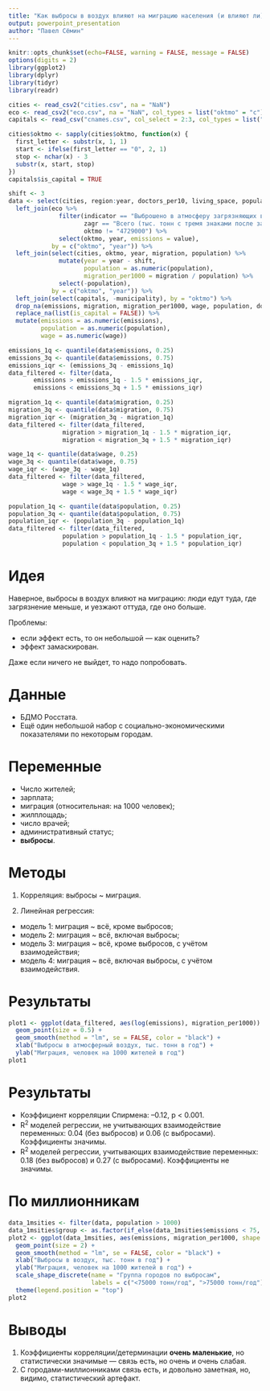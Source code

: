 ```yaml
---
title: "Как выбросы в воздух влияют на миграцию населения (и влияют ли)"
output: powerpoint_presentation
author: "Павел Сёмин"
---
```


```r
knitr::opts_chunk$set(echo=FALSE, warning = FALSE, message = FALSE)
options(digits = 2)
library(ggplot2)
library(dplyr)
library(tidyr)
library(readr)
```

```r
cities <- read_csv2("cities.csv", na = "NaN")
eco <- read_csv2("eco.csv", na = "NaN", col_types = list("oktmo" = "c"))
capitals <- read_csv("cnames.csv", col_select = 2:3, col_types = list("oktmo" = "c"))

cities$oktmo <- sapply(cities$oktmo, function(x) {
  first_letter <- substr(x, 1, 1)
  start <- ifelse(first_letter == "0", 2, 1)
  stop <- nchar(x) - 3
  substr(x, start, stop)
})
capitals$is_capital = TRUE

shift <- 3
data <- select(cities, region:year, doctors_per10, living_space, population, wage) %>% 
  left_join(eco %>%
              filter(indicator == "Выброшено в атмосферу загрязняющих веществ, отходящих от стационарных источников – всего",
                     zagr == "Всего (тыс. тонн с тремя знаками после запятой)",
                     oktmo != "4729000") %>% 
              select(oktmo, year, emissions = value),
            by = c("oktmo", "year")) %>% 
  left_join(select(cities, oktmo, year, migration, population) %>% 
              mutate(year = year - shift,
                     population = as.numeric(population),
                     migration_per1000 = migration / population) %>% 
              select(-population),
            by = c("oktmo", "year")) %>%
  left_join(select(capitals, -municipality), by = "oktmo") %>%
  drop_na(emissions, migration, migration_per1000, wage, population, doctors_per10) %>% 
  replace_na(list(is_capital = FALSE)) %>% 
  mutate(emissions = as.numeric(emissions),
         population = as.numeric(population),
         wage = as.numeric(wage))

emissions_1q <- quantile(data$emissions, 0.25)
emissions_3q <- quantile(data$emissions, 0.75)
emissions_iqr <- (emissions_3q - emissions_1q)
data_filtered <- filter(data,
       emissions > emissions_1q - 1.5 * emissions_iqr,
       emissions < emissions_3q + 1.5 * emissions_iqr)

migration_1q <- quantile(data$migration, 0.25)
migration_3q <- quantile(data$migration, 0.75)
migration_iqr <- (migration_3q - migration_1q)
data_filtered <- filter(data_filtered,
               migration > migration_1q - 1.5 * migration_iqr,
               migration < migration_3q + 1.5 * migration_iqr)

wage_1q <- quantile(data$wage, 0.25)
wage_3q <- quantile(data$wage, 0.75)
wage_iqr <- (wage_3q - wage_1q)
data_filtered <- filter(data_filtered,
               wage > wage_1q - 1.5 * wage_iqr,
               wage < wage_3q + 1.5 * wage_iqr)

population_1q <- quantile(data$population, 0.25)
population_3q <- quantile(data$population, 0.75)
population_iqr <- (population_3q - population_1q)
data_filtered <- filter(data_filtered,
               population > population_1q - 1.5 * population_iqr,
               population < population_3q + 1.5 * population_iqr)
```

# Идея

Наверное, выбросы в воздух влияют на миграцию: люди едут туда, где загрязнение меньше, и уезжают оттуда, где оно больше.

Проблемы:

* если эффект есть, то он небольшой — как оценить?
* эффект замаскирован.

Даже если ничего не выйдет, то надо попробовать.

# Данные

* БДМО Росстата.
* Ещё один небольшой набор с социально-экономическими показателями по некоторым городам.

# Переменные

* Число жителей;
* зарплата;
* миграция (относительная: на 1000 человек); 
* жилплощадь;
* число врачей;
* административный статус;
* **выбросы**.

# Методы

1. Корреляция: выбросы ~ миграция.

2. Линейная регрессия:

* модель 1: миграция ~ всё, кроме выбросов;
* модель 2: миграция ~ всё, включая выбросы;
* модель 3: миграция ~ всё, кроме выбросов, с учётом взаимодействия;
* модель 4: миграция ~ всё, включая выбросы, с учётом взаимодействия.

# Результаты

```r
plot1 <- ggplot(data_filtered, aes(log(emissions), migration_per1000)) +
  geom_point(size = 0.5) +
  geom_smooth(method = "lm", se = FALSE, color = "black") +
  xlab("Выбросы в атмосферный воздух, тыс. тонн в год") + 
  ylab("Миграция, человек на 1000 жителей в год")
plot1
```

# Результаты

* Коэффициент корреляции Спирмена: –0.12, p < 0.001.
* R^2^ моделей регрессии, не учитывающих взаимодействие переменных: 0.04 (без выбросов) и 0.06 (с выбросами). Коэффициенты значимы.
* R^2^ моделей регрессии, учитывающих взаимодействие переменных: 0.18 (без выбросов) и 0.27 (с выбросами). Коэффициенты не значимы.

# По миллионникам

```r
data_1msities <- filter(data, population > 1000)
data_1msities$group <- as.factor(if_else(data_1msities$emissions < 75, 0, 1))
plot2 <- ggplot(data_1msities, aes(emissions, migration_per1000, shape = group)) +
  geom_point(size = 2) + 
  geom_smooth(method = "lm", se = FALSE, color = "black") +
  xlab("Выбросы в воздух, тыс. тонн в год") + 
  ylab("Миграция, человек на 1000 жителей в год") +
  scale_shape_discrete(name = "Группа городов по выбросам",
                       labels = c("<75000 тонн/год", ">75000 тонн/год")) + 
  theme(legend.position = "top")
plot2
```

# Выводы

1. Коэффициенты корреляции/детерминации **очень маленькие**, но статистически значимые — связь есть, но очень и очень слабая.
2. С городами-миллионниками связь есть, и довольно заметная, но, видимо, статистический артефакт.